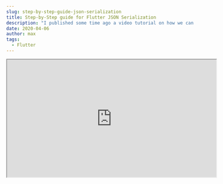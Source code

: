 ```yaml
---
slug: step-by-step-guide-json-serialization
title: Step-by-Step guide for Flutter JSON Serialization
description: "I published some time ago a video tutorial on how we can create a basic network request. In this post, we want to take a look at how we can improve that solution with Flutter JSON Serialization. With that, we can remove a lot of Strings in our code base."
date: 2020-04-06
author: max
tags:
  - Flutter
---
```


<div style={{display: "flex", justifyContent: "center"}}>
    <iframe id="odysee-iframe" width="560" height="315"
            src="https://odysee.com/$/embed/json-serializer-in-flutter-for-better/a4586049727a4f1be97c325341b5be5b9e1dc478?r=BJgwk1iRu2HVxyUNS1oX38aRZPJ1YbT9"
            allowFullScreen/>
</div>

## General Serialization
Serialization is the process in computer science to convert an object into something that can be saved in a database or be sent via a network request. Today we want to transform a JSON String that we receive from an API and transform it into an instance of an object.

![JSON to instance](./json_to_instance.webp)
![JSON string to person](./string-to-person.webp)

To get our Person information as a String, I will work in the following example with the Random User Generator. This can generate random user information and provides us with an API to receive a JSON String.

## Basic Network Request – Example App
With the help of the [RandomUserAPI](https://randomuser.me/), I created an application that shows us a list of users as soon as we open the app. We create this Application together in the video for a [basic network request](https://www.youtube.com/watch?v=hz2LQ43muio). In the video, we use the manual approach for Flutter JSON Serialization, and with this blog post, we changed that to a more automated process.

If you search the source code for this project and this article please you will find everything [here](https://github.com/md-weber/network_request_tutorial).

<div style={{
    width: "40%",
    height: 0,
    paddingBottom: "80%",
    position: "relative",
    margin: "0 auto",
    boxShadow: "3px 3px 11px 0px rgba(0,0,0,0.75)"
}}>
    <img src="./network_app_example.gif"
         alt="Example app for network requests with a user api"/>
</div>

## Manual Flutter JSON Serialization

To get a better understanding of why we should prefer automatic Flutter JSON Serialization, we have to take a step backwards. For that, we first take a look at how the manual serialization works precisely.

```dart
class Person {
  String name;
  String phoneNumber;
  String imageUrl;

  Person({this.name, this.phoneNumber, this.imageUrl});

  Person.fromJson(Map<String, dynamic> json)
      : name =
            '${json["name"]["title"]} ${json["name"]["first"]} ${json["name"]["last"]}',
        phoneNumber = json["phone"],
        imageUrl = json["picture"]["thumbnail"];
}
```

In the code snippet above, we created a new person object that we receive from our API. As you probably already have seen, we have to write all the key strings into the class and pollute our class with API information. Additionally, we come into the trap that if we want to add or remove an attribute, we have to change it all over.

That makes the maintainability pretty hard. Especially if the API changes and we have to create it from scratch. That would lead to a lot of searches and replacements, and we will lose all IDE supports.

### Benefits
+ No boilerplate surrounding the solution
+ There is no setup required, so you can start directly accessing the parameters
### Disadvantages
- You have to write every line yourself
- Typos can happen and reduce the stability of your application
- For every new Field that you want to add, delete or modify we have to modify the code in the model
- Higher maintenance costs especially for larger projects or with changing API´s

## Generated Serialization
Now that we understand the issues with self-written serialisation let’s have a look at generated Flutter JSON Serialization. There is at the moment not a built-in solution in the Flutter framework, but there are plenty of perfect packages on [pub.dev](https://pub.dev/) for this problem. In this article, we will have a closer look at the [json_serializable](https://pub.dev/packages/json_serializable) package.

The package works powerfully with the build_runner package and allows us to generate the “fromJSON” and “toJSON” functions, without writing all keys of the JSON. We only have to set up our models correctly, annotate them accurately and provide two functions inside. But enough of the words, we want to see some code.

## Dependencies
Before we can begin to work with the json_serializable package, we have to add first some dependencies into our project.

```yaml
dependencies:
  flutter:
    sdk: flutter
  cupertino_icons: ^0.1.3
  http: ^0.12.0+4
  json_annotation: ^3.0.1

dev_dependencies:
  flutter_test:
    sdk: flutter
  build_runner: ^1.8.1
  json_serializable: ^3.3.0
```

The json_annotation is the only dependency that actually has to be inside of our project. The build_runner and json_serializable are just development dependencies and will not be part of the final bundle.

## Modify the model
```dart
part 'person_model.g.dart';

@JsonSerializable()
class PersonModel {
  NameModel name;
  String phone;
  String email;
  PictureModel picture;

  PersonModel({this.name, this.phone, this.email, this.picture});

  factory PersonModel.fromJson(Map<String, dynamic> json) => _$PersonModelFromJson(json);

  Map<String, dynamic> toJson() => _$PersonModelToJson(this);
}
```

Line 1: With the part `person_model.g.dart` we give the PersonModel class the possibility to access the methods inside the person_model.g.dart file. The file will be generated later from the built_runner.

Line 3: The `@JsonSerializable()` annotation tells the build_runner that this class has to be concerned for the generation of a new file and creation of a serialization.

Line 5 + 8: For objects inside our JSON we have to create their representing Model classes for NameModel and PictureModel. The new models will also be annotated with @JsonSerializable() and will also get the two new methods from line 12 and 14.

Line 12: The new [factory](https://dart.dev/guides/language/language-tour#factory-constructors) constructor fromJson is close to our old method. But instead of creating a new Instance of the PersonModel, we call a method _$PersonModelFromJson(json). This method will be generated later with the help of built_runner.

Line 14: The toJson method returns as expected a Json (in Dart a Map between String and dynamic). To receive the map we call the generated function `_$PersonModelToJson(this)`, and pass the current instance inside.

## Unleash the power of the built_runner
After we have successfully created our model with the necessary annotations and functions, we are ready to go for the built_runner script. We open our project in the terminal and execute one of the following commands.

```bash
// Inside of Flutter projects
// Generates the generate files once
flutter pub run build_runner build

// Watches the model files and generates on each change
flutter pub run build_runner watch

// Inside of Dart projects
// Generates the generate files once
pub run build_runner build

// Watches the model files and generates on each change
pub run build_runner watch
```

For the case that you have a regular dart project, I also added the commands for the consistent Dart packages creation. This command will create for you the additional *.g.dart files. These files can be inserted into .gitignore, as everyone in the team can execute this command.

![Generated files of the Flutter JSON Serialization](./generated_files.webp)

Let us have a more in-depth look into the generated file from the serialisation. Here you can see the two functions that we call in the fromJson and toJson of the partial class.

```dart
// GENERATED CODE - DO NOT MODIFY BY HAND

part of 'person_model.dart';

// **************************************************************************
// JsonSerializableGenerator
// **************************************************************************

PersonModel _$PersonModelFromJson(Map<String, dynamic> json) {
  return PersonModel(
    name: json['name'] == null
        ? null
        : NameModel.fromJson(json['name'] as Map<String, dynamic>),
    phone: json['phone'] as String,
    email: json['email'] as String,
    picture: json['picture'] == null
        ? null
        : PictureModel.fromJson(json['picture'] as Map<String, dynamic>),
  );
}

Map<String, dynamic> _$PersonModelToJson(PersonModel instance) =>
    <String, dynamic>{
      'name': instance.name,
      'phone': instance.phone,
      'email': instance.email,
      'picture': instance.picture,
    };
```

Here are all the strings that we had to create beforehand inside of these methods. Thanks to built_runner they getting now generated for us. If you take a look at line 18, you can see that even the child models are generated correctly. If we now change something in our class and execute once more the build runner (or let it watch), then we will see how it gets added to the list automatically.

### Benefits
- Modifications to the class are instantaneously reflected
- Lower maintenance due to less written code
- Types are directly set via the attributes
- No magic happens, the generated files are in the project

### Disadvantages
- Initial setup is increased
- There is some boilerplate involved
- You have to make sure everyone on the team is aware of the build_runner function (possible solution would be a script or a good readme.md file)
- Generated files could distract from the real model files

## Packages for Flutter JSON Serialization
There are several other packages that you can use for generated JSON Serialization.

### built_value / built_collection
The [built_value](https://pub.dev/packages/built_value) or [built_collection](https://pub.dev/packages/built_collection) can handle JSON Serialization in a very similar way as we did in json_serializable. But add beneficial functions like immutability, comparability and other quality of life functions.

### dart_json
The [dart_json](https://pub.dev/packages/dart_json) has the benefit that it is absolutely dependency less. If you search for a solution with as few dependencies as possible this package is your best bet.

### JSON Web parser
There is some [JSON Web parser](https://app.quicktype.io/?share=Dxzba5UONSYqWKLpCbog) that creates out of your JSON a valid dart model for you. You can copy a JSON into the left side and copy the model on the right side into your application.

## Conclusion
JSON Serialization is a crucial topic, primarily if you work with a lot of external requests and different API´s that are changing their contracts from time to time. These should lead to more productivity so that we can implement significant features easier.

I made a poll on twitter to see which framework is the most used at the moment, but it seems it is pretty close together. My recommendation is to take a look at each package/solution and then use which one fits your needs best.

<blockquote className="twitter-tweet" data-dnt="true" data-theme="dark"><p lang="en" dir="ltr">Hey everyone, its again
    poll time.<br/>What is your favourite Flutter / Dart JSON Serializer? <br/>And please let me know why or if I
    missed an important one :)<a
        href="https://twitter.com/hashtag/flutterdev?src=hash&amp;ref_src=twsrc%5Etfw">#flutterdev</a> <a
        href="https://twitter.com/hashtag/jsonserializer?src=hash&amp;ref_src=twsrc%5Etfw">#jsonserializer</a> <a
        href="https://twitter.com/hashtag/API?src=hash&amp;ref_src=twsrc%5Etfw">#API</a></p>&mdash; Max Weber 💙
    (@flutter_exp) <a href="https://twitter.com/flutter_exp/status/1246774216327823361?ref_src=twsrc%5Etfw">April 5,
        2020</a></blockquote> <script async src="https://platform.twitter.com/widgets.js" charSet="utf-8"/>

Thank you for reading and stay curious.

